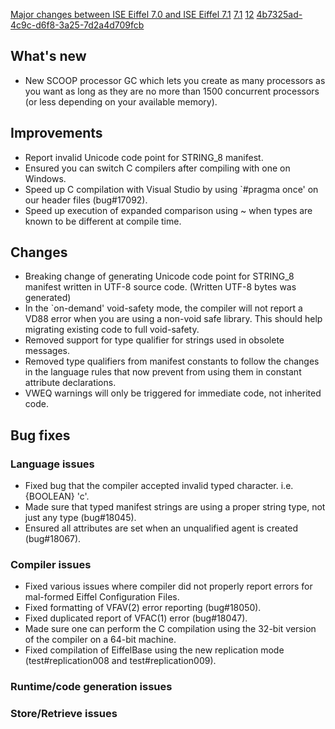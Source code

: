 [[Property:title|Major changes between ISE Eiffel 7.0 and ISE Eiffel 7.1]]
[[Property:link_title|7.1]]
[[Property:weight|12]]
[[Property:uuid|4b7325ad-4c9c-d6f8-3a25-7d2a4d709fcb]]
==What's new==
* New SCOOP processor GC which lets you create as many processors as you want as long as they are no more than 1500 concurrent processors (or less depending on your available memory).

==Improvements==
* Report invalid Unicode code point for STRING_8 manifest.
* Ensured you can switch C compilers after compiling with one on Windows.
* Speed up C compilation with Visual Studio by using `#pragma once' on our header files (bug#17092). 
* Speed up execution of expanded comparison using ~ when types are known to be different at compile time.

==Changes==
* Breaking change of generating Unicode code point for STRING_8 manifest written in UTF-8 source code. (Written UTF-8 bytes was generated)
* In the `on-demand' void-safety mode, the compiler will not report a VD88 error when you are using a non-void safe library. This should help migrating existing code to full void-safety.
* Removed support for type qualifier for strings used in obsolete messages.
* Removed type qualifiers from manifest constants to follow the changes in the language rules that now prevent from using them in constant attribute declarations.
* VWEQ warnings will only be triggered for immediate code, not inherited code.

==Bug fixes==

===Language issues===
* Fixed bug that the compiler accepted invalid typed character. i.e. {BOOLEAN} 'c'.
* Made sure that typed manifest strings are using a proper string type, not just any type (bug#18045).
* Ensured all attributes are set when an unqualified agent is created (bug#18067).

===Compiler issues===
* Fixed various issues where compiler did not properly report errors for mal-formed Eiffel Configuration Files.
* Fixed formatting of VFAV(2) error reporting (bug#18050).
* Fixed duplicated report of VFAC(1) error (bug#18047).
* Made sure one can perform the C compilation using the 32-bit version of the compiler on a 64-bit machine.
* Fixed compilation of EiffelBase using the new replication mode (test#replication008 and test#replication009).

===Runtime/code generation issues===

===Store/Retrieve issues===


